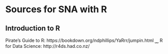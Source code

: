 # Sources for SNA with R

## Introduction to R
Pirate's Guide to R: https://bookdown.org/ndphillips/YaRrr/jumpin.html \⎵⎵
R for Data Science: http://r4ds.had.co.nz/


